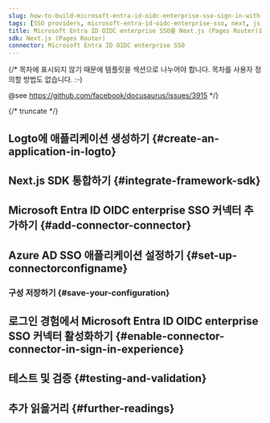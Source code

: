 ```yaml
---
slug: how-to-build-microsoft-entra-id-oidc-enterprise-sso-sign-in-with-next-and-logto
tags: [SSO providers, microsoft-entra-id-oidc-enterprise-sso, next, js, SAML authentication, enterprise login, SSO login]
title: Microsoft Entra ID OIDC enterprise SSO를 Next.js (Pages Router)로 구축하는 방법
sdk: Next.js (Pages Router)
connector: Microsoft Entra ID OIDC enterprise SSO
---
```


{/*
  목차에 표시되지 않기 때문에 템플릿을 섹션으로 나누어야 합니다.
  목차를 사용자 정의할 방법도 없습니다. :-)

  @see https://github.com/facebook/docusaurus/issues/3915
*/}




{/* truncate */}

<Intro connector={connector} sdk="Next.js (Pages Router)" link="https://nextjs.org" />

## Logto에 애플리케이션 생성하기 \{#create-an-application-in-logto}

<CreateApplication type="Traditional web" framework="Next.js" />

## Next.js SDK 통합하기 \{#integrate-framework-sdk}

<IntegrateSdk />

## Microsoft Entra ID OIDC enterprise SSO 커넥터 추가하기 \{#add-connector-connector}

<AddSsoConnector framework="Next.js" />

## Azure AD SSO 애플리케이션 설정하기 \{#set-up-connectorconfigname}

<ConnectorGuide />

### 구성 저장하기 \{#save-your-configuration}

<SaveYourConfiguration connector={connector} />

## 로그인 경험에서 Microsoft Entra ID OIDC enterprise SSO 커넥터 활성화하기 \{#enable-connector-connector-in-sign-in-experience}

<EnableSsoConnector />

## 테스트 및 검증 \{#testing-and-validation}

<TestingAndValidation connector={connector} sdk="Next.js (Pages Router)" />

## 추가 읽을거리 \{#further-readings}

<FurtherReadings />